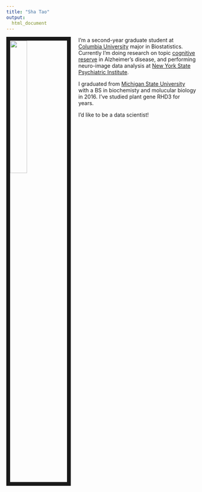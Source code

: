 ```yaml
---
title: "Sha Tao"
output:
  html_document
---
```


<img src= "images/IMG_0960.jpg" style = "width:30%; border:10px solid; margin-right: 20px" align = "left">

I'm a second-year graduate student at [Columbia University](https://www.columbia.edu/) major in Biostatistics. Currently I'm doing research on topic [cognitive reserve](https://www.health.harvard.edu/mind-and-mood/what-is-cognitive-reserve) in Alzheimer's disease, and performing neuro-image data analysis at [New York State Psychiatric Institute](https://nyspi.org/).

I graduated from [Michigan State University](https://msu.edu/) with a BS in biochemisty and molucular biology in 2016. I've studied plant gene RHD3 for years.

I'd like to be a data scientist!